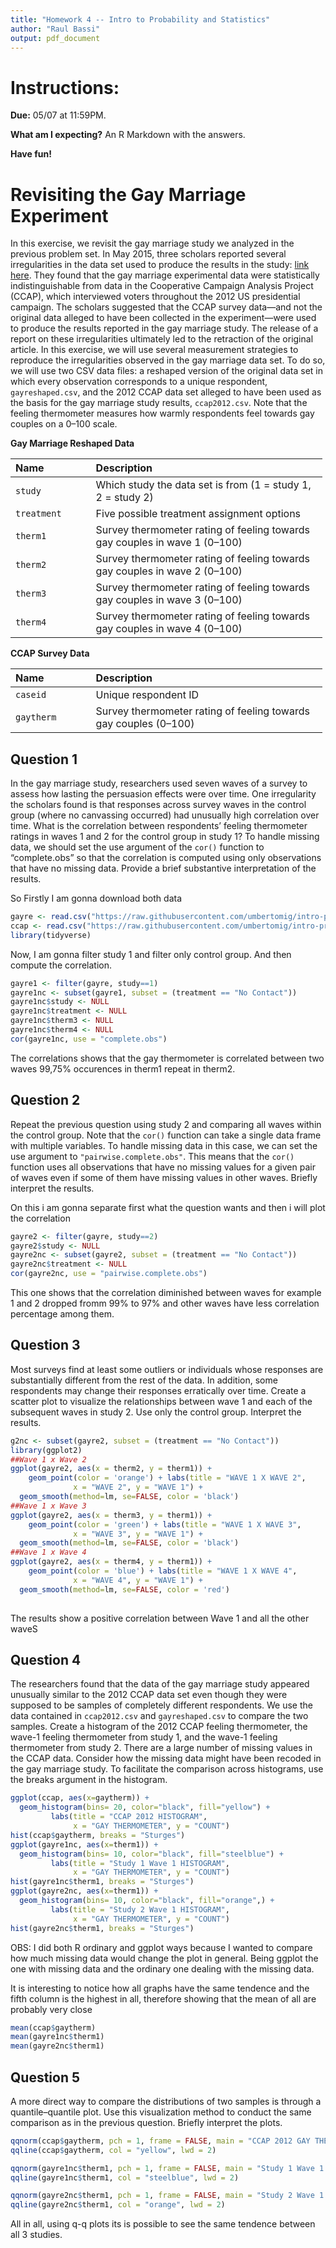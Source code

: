 ---
title: "Homework 4 -- Intro to Probability and Statistics"
author: "Raul Bassi"
output: pdf_document
---

# Instructions:

**Due:** 05/07 at 11:59PM.

**What am I expecting?** An R Markdown with the answers.

**Have fun!**

# Revisiting the Gay Marriage Experiment

In this exercise, we revisit the gay marriage study we analyzed in the previous problem set. In May 2015, three scholars reported several irregularities in the data set used to produce the results in the study: [link here](https://stanford.edu/~dbroock/broockman_kalla_aronow_lg_irregularities.pdf). They found that the gay marriage experimental data were statistically indistinguishable from data in the Cooperative Campaign Analysis Project (CCAP), which interviewed voters throughout the 2012 US presidential campaign. The scholars suggested that the CCAP survey data—and not the original data alleged to have been collected in the experiment—were used to produce the results reported in the gay marriage study. The release of a report on these irregularities ultimately led to the retraction of the original article. In this exercise, we will use several measurement strategies to reproduce the irregularities observed in the gay marriage data set. To do so, we will use two CSV data files: a reshaped version of the original data set in which every observation corresponds to a unique respondent, `gayreshaped.csv`, and the 2012 CCAP data set alleged to have been used as the basis for the gay marriage study results, `ccap2012.csv`. Note that the feeling thermometer measures how warmly respondents feel towards gay couples on a 0–100 scale.

**Gay Marriage Reshaped Data**

-------------------- ----------------------------------------------------------
 Name                 Description
 -------------------- ----------------------------------------------------------
 `study`              Which study the data set is from 
                      (1 = study 1, 2 = study 2)
                      
 `treatment`          Five possible treatment assignment options
                      
 `therm1`             Survey thermometer rating of feeling towards 
                      gay couples in wave 1 (0–100)
 
 `therm2`             Survey thermometer rating of feeling towards 
                      gay couples in wave 2 (0–100)
                      
 `therm3`             Survey thermometer rating of feeling towards 
                      gay couples in wave 3 (0–100)
                      
 `therm4`             Survey thermometer rating of feeling towards 
                      gay couples in wave 4 (0–100)
 -------------------------------------------------------------------------------

**CCAP Survey Data**

-------------------- ----------------------------------------------------------
 Name                 Description
 -------------------- ----------------------------------------------------------
 `caseid`             Unique respondent ID
                      
 `gaytherm`           Survey thermometer rating of feeling towards 
                      gay couples (0–100)
-------------------------------------------------------------------------------

## Question 1

In the gay marriage study, researchers used seven waves of a survey to assess how lasting the persuasion effects were over time. One irregularity the scholars found is that responses across survey waves in the control group (where no canvassing occurred) had unusually high correlation over time. What is the correlation between respondents' feeling thermometer ratings in waves 1 and 2 for the control group in study 1? To handle missing data, we should set the use argument of the `cor()` function to "complete.obs" so that the correlation is computed using only observations that have no missing data. Provide a brief substantive interpretation of the results.

So Firstly I am gonna download both data
```{r}
gayre <- read.csv("https://raw.githubusercontent.com/umbertomig/intro-prob-stat-FGV/master/datasets/gayreshaped.csv")
ccap <- read.csv("https://raw.githubusercontent.com/umbertomig/intro-prob-stat-FGV/master/datasets/ccap2012.csv")
library(tidyverse)
```


Now, I am gonna filter study 1 and filter only control group. And then compute the correlation.
```{r}
gayre1 <- filter(gayre, study==1)
gayre1nc <- subset(gayre1, subset = (treatment == "No Contact"))
gayre1nc$study <- NULL
gayre1nc$treatment <- NULL
gayre1nc$therm3 <- NULL
gayre1nc$therm4 <- NULL
cor(gayre1nc, use = "complete.obs")
```


The correlations shows that the gay thermometer is correlated between two waves 99,75% occurences in therm1 repeat in therm2.

## Question 2

Repeat the previous question using study 2 and comparing all waves within the control group. Note that the `cor()` function can take a single data frame with multiple variables. To handle missing data in this case, we can set the use argument to `"pairwise.complete.obs"`. This means that the `cor()` function uses all observations that have no missing values for a given pair of waves even if some of them have missing values in other waves. Briefly interpret the results.


On this i am gonna separate first what the question wants and then i will plot the correlation
```{r}
gayre2 <- filter(gayre, study==2)
gayre2$study <- NULL
gayre2nc <- subset(gayre2, subset = (treatment == "No Contact"))
gayre2nc$treatment <- NULL
cor(gayre2nc, use = "pairwise.complete.obs")
```

This one shows that the correlation diminished between waves for example 1 and 2 dropped fromm 99% to 97% and other waves have less correlation percentage among them.

## Question 3

Most surveys find at least some outliers or individuals whose responses are substantially different from the rest of the data. In addition, some respondents may change their responses erratically over time. Create a scatter plot to visualize the relationships between wave 1 and each of the subsequent waves in study 2. Use only the control group. Interpret the results.

```{r}
g2nc <- subset(gayre2, subset = (treatment == "No Contact"))
library(ggplot2)
##Wave 1 x Wave 2
ggplot(gayre2, aes(x = therm2, y = therm1)) +
    geom_point(color = 'orange') + labs(title = "WAVE 1 X WAVE 2",
              x = "WAVE 2", y = "WAVE 1") +
  geom_smooth(method=lm, se=FALSE, color = 'black')
##Wave 1 x Wave 3
ggplot(gayre2, aes(x = therm3, y = therm1)) +
    geom_point(color = 'green') + labs(title = "WAVE 1 X WAVE 3",
              x = "WAVE 3", y = "WAVE 1") +
  geom_smooth(method=lm, se=FALSE, color = 'black')
##Wave 1 x Wave 4
ggplot(gayre2, aes(x = therm4, y = therm1)) +
    geom_point(color = 'blue') + labs(title = "WAVE 1 X WAVE 4",
              x = "WAVE 4", y = "WAVE 1") +
  geom_smooth(method=lm, se=FALSE, color = 'red')
        
```

The results show a positive correlation between Wave 1 and all the other waveS



## Question 4

The researchers found that the data of the gay marriage study appeared unusually similar to the 2012 CCAP data set even though they were supposed to be samples of completely different respondents. We use the data contained in `ccap2012.csv` and `gayreshaped.csv` to compare the two samples. Create a histogram of the 2012 CCAP feeling thermometer, the wave-1 feeling thermometer from study 1, and the wave-1 feeling thermometer from study 2. There are a large number of missing values in the CCAP data. Consider how the missing data might have been recoded in the gay marriage study. To facilitate the comparison across histograms, use the breaks argument in the histogram.

```{r}
ggplot(ccap, aes(x=gaytherm)) + 
  geom_histogram(bins= 20, color="black", fill="yellow") +
         labs(title = "CCAP 2012 HISTOGRAM",
              x = "GAY THERMOMETER", y = "COUNT")
hist(ccap$gaytherm, breaks = "Sturges")
ggplot(gayre1nc, aes(x=therm1)) + 
  geom_histogram(bins= 10, color="black", fill="steelblue") +
         labs(title = "Study 1 Wave 1 HISTOGRAM",
              x = "GAY THERMOMETER", y = "COUNT")
hist(gayre1nc$therm1, breaks = "Sturges")
ggplot(gayre2nc, aes(x=therm1)) + 
  geom_histogram(bins= 10, color="black", fill="orange",) +
         labs(title = "Study 2 Wave 1 HISTOGRAM",
              x = "GAY THERMOMETER", y = "COUNT")
hist(gayre2nc$therm1, breaks = "Sturges")
```
OBS: I did both R ordinary and ggplot ways because I wanted to compare how much missing data would change the plot in general. Being ggplot the one with missing data and the ordinary one dealing with the missing data.

It is interesting to notice how all graphs have the same tendence and the fifth column is the highest in all, therefore showing that the mean of all are probably very close 
```{r}
mean(ccap$gaytherm)
mean(gayre1nc$therm1)
mean(gayre2nc$therm1)
```


## Question 5

A more direct way to compare the distributions of two samples is through a quantile–quantile plot. Use this visualization method to conduct the same comparison as in the previous question. Briefly interpret the plots.

```{r}
qqnorm(ccap$gaytherm, pch = 1, frame = FALSE, main = "CCAP 2012 GAY THERMOMETER Q-Q Plot")
qqline(ccap$gaytherm, col = "yellow", lwd = 2)

qqnorm(gayre1nc$therm1, pch = 1, frame = FALSE, main = "Study 1 Wave 1 Q-Q Plot")
qqline(gayre1nc$therm1, col = "steelblue", lwd = 2)

qqnorm(gayre2nc$therm1, pch = 1, frame = FALSE, main = "Study 2 Wave 1 Q-Q Plot")
qqline(gayre2nc$therm1, col = "orange", lwd = 2)
```
All in all, using q-q plots its is possible to see the same tendence between all 3 studies.
